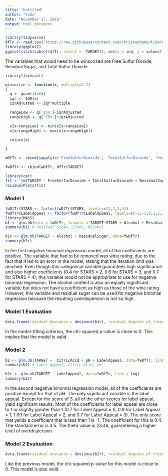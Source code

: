```yaml
---
title: "Untitled"
author: "Yadu"
date: "November 17, 2016"
output: html_document
---
```


```r
library(tidyverse)
dfTr <- read.csv("https://raw.githubusercontent.com/ChristopheHunt/DATA-621-Group-1/master/Homework%205/imputed_wine-training-data.csv") %>% mutate(STARS = factor(round(STARS, 0), levels = c(1,2,3,4)))
library(ggplot2)
ggplot(stack(subset(dfTr, select = -TARGET)), aes(x = ind, y = values)) + geom_boxplot(fill = "grey80", colour = "#3366FF")
```

The variables that would need to be winsorized are Free Sulfur Dioxide, Residual Sugar, and Total Sulfur Dioxide. 

```r
library(forecast)

winsorize <- function(x, multiple=2.2)
{
  q <- quantile(x)
  iqr <- IQR(x)
  iqrAdjusted <- iqr*multiple

  rangeLow <- q['25%']-iqrAdjusted
  rangeHigh <- q['75%']+iqrAdjusted

  x[x<rangeLow] <- min(x[x>rangeLow])
  x[x>rangeHigh] <- max(x[x<rangeHigh])

  return(x)  

}

wDfTr <- cbind(sapply(c('FreeSulfurDioxide', 'TotalSulfurDioxide', 'ResidualSugar'), function(x) winsorize(dfTr[,x], multiple=2.2)), subset(dfTr, select = -c(FreeSulfurDioxide, TotalSulfurDioxide, ResidualSugar)))

fwDfTr <- rbind(wDfTr, dfTr$TARGET)
```

```r
library(car)
fit <- lm(TARGET ~ FreeSulfurDioxide + TotalSulfurDioxide + ResidualSugar + FixedAcidity + VolatileAcidity + CitricAcid + Chlorides + Density + pH + Sulphates + Alcohol + LabelAppeal + STARS, data=fwDfTr)
residualPlots(fit)
```

### Model 1 ###

```r
fwDfTr$STARS <- factor(fwDfTr$STARS, levels=c(1,2,3,4))
fwDfTr$LabelAppeal <- factor(fwDfTr$LabelAppeal, levels=c(-2,-1,0,1,2,3))
library(MASS)
b1 <- glm.nb(data = fwDfTr, formula = TARGET~STARS + Alcohol + ResidualSugar)
summary(b1) # Residual Sugar, STARS, Alcohol
```

```r
b1r <- glm.nb(TARGET ~ Alcohol + ResidualSugar, data=fwDfTr)
summary(b1r)
```

In the first negative binomial regression model, all of the coefficients are positive. The variable that had to be removed was wine rating, due to the fact that it led to an error in the model, stating that the iteration limit was reached. Even though this categorical variable guarantees high significance and also higher coefficients (0.4 for STARS = 2, 0.6 for STARS = 3, and 0.7 for STARS = 4), this variable would not be appropriate to use for negative binomial regression. The alcohol content is also an equally significant variable but does not have a coefficient as high as those of the wine rating. However, this variable and residual sugar can be used for negative binomial regression because the resulting overdispersion is not so high. 

### Model 1 Evaluation ###

```r
data.frame(residual.deviance = deviance(b1r), residual.degrees.of.freedom = df.residual(b1r), chisq.p.value = pchisq(deviance(b1r), df.residual(b1r), lower = F))
```

In the model-fitting criterion, the chi-squared p-value is close to 0. This implies that the model is valid.

### Model 2 ###

```r
b2 <- glm.nb(TARGET ~  CitricAcid + pH + LabelAppeal, data=fwDfTr, link = log)
summary(b2) # Label Appeal, Citric Acid, pH
```

```r
b2r <- glm.nb(TARGET ~ LabelAppeal, data=fwDfTr, link = log)
summary(b2r)
```

In the second negative binomial regression model, all of the coefficients are positive except for that of pH. The only significant variable is the label appeal. Except for the score of 3, all of the other scores for label appeal, yield significant results. Most of the coefficients for label appeal are close to 1 or slightly greater than 1 (0.7 for Label Appeal = 0, 0.9 for Label Appeal = 1, 1.09 for Label Appeal = 2, and 0.7 for Label Appeal = 3). The only score that yeilds a coefficient that is less than 1 is -1. The coefficient for this is 0.4. The standard error is 3.5. The theta value is 23.46, guaranteeing a higher level of overdispersion. 

### Model 2 Evaluation ###

```r
data.frame(residual.deviance = deviance(b2r), residual.degrees.of.freedom = df.residual(b2r), chisq.p.value = pchisq(deviance(b2r), df.residual(b2r), lower = F))
```

Like the previous model, the chi-squared p-value for this model is close to 0. This model is also valid.
